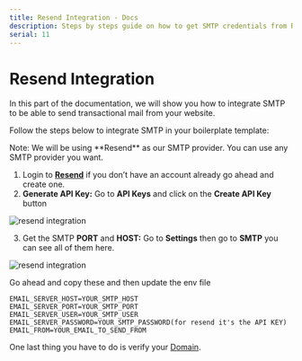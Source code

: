 ```yaml
---
title: Resend Integration - Docs
description: Steps by steps guide on how to get SMTP credentials from Resend
serial: 11
--- 
```



# Resend Integration

In this part of the documentation, we will show you how to integrate SMTP to be able to send transactional mail from your website. 

Follow the steps below to integrate SMTP in your boilerplate template:

<Callout type="info">
Note: We will be using **Resend** as our SMTP provider. You can use any SMTP provider you want. 
</Callout>

1. Login to **[Resend](https://resend.com/)** if you don’t have an account already go ahead and create one. 
2. **Generate API Key:** Go to **API Keys** and click on the **Create API Key** button

![resend integration](https://nextjstemplates.com/docs/resend-01.png)

3. Get the SMTP **PORT** and **HOST:** Go to **Settings** then go to **SMTP** you can see all of them here. 

![resend integration](https://nextjstemplates.com/docs/resend-02.png)

Go ahead and copy these and then update the env file

```shellscript copy
EMAIL_SERVER_HOST=YOUR_SMTP_HOST
EMAIL_SERVER_PORT=YOUR_SMTP_PORT
EMAIL_SERVER_USER=YOUR_SMTP_USER
EMAIL_SERVER_PASSWORD=YOUR_SMTP_PASSWORD(for resend it's the API KEY)
EMAIL_FROM=YOUR_EMAIL_TO_SEND_FROM
```

One last thing you have to do is verify your [Domain](https://resend.com/domains). 

